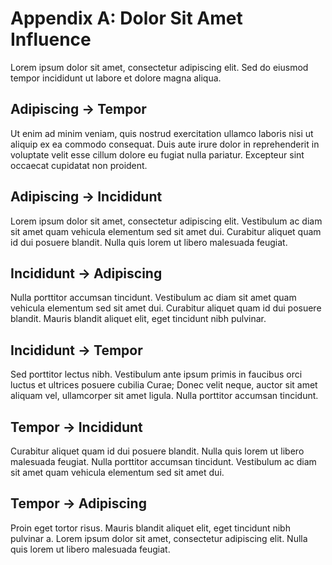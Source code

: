 # Appendix A: Dolor Sit Amet Influence

Lorem ipsum dolor sit amet, consectetur adipiscing elit. Sed do eiusmod tempor incididunt ut labore et dolore magna aliqua.

## Adipiscing → Tempor<a id="economy-to-culture"/>

Ut enim ad minim veniam, quis nostrud exercitation ullamco laboris nisi ut aliquip ex ea commodo consequat. Duis aute irure dolor in reprehenderit in voluptate velit esse cillum dolore eu fugiat nulla pariatur. Excepteur sint occaecat cupidatat non proident.

## Adipiscing → Incididunt<a id="economy-to-states"/>

Lorem ipsum dolor sit amet, consectetur adipiscing elit. Vestibulum ac diam sit amet quam vehicula elementum sed sit amet dui. Curabitur aliquet quam id dui posuere blandit. Nulla quis lorem ut libero malesuada feugiat.

## Incididunt → Adipiscing<a id="states-to-economy"/>

Nulla porttitor accumsan tincidunt. Vestibulum ac diam sit amet quam vehicula elementum sed sit amet dui. Curabitur aliquet quam id dui posuere blandit. Mauris blandit aliquet elit, eget tincidunt nibh pulvinar.

## Incididunt → Tempor<a id="states-to-culture"/>

Sed porttitor lectus nibh. Vestibulum ante ipsum primis in faucibus orci luctus et ultrices posuere cubilia Curae; Donec velit neque, auctor sit amet aliquam vel, ullamcorper sit amet ligula. Nulla porttitor accumsan tincidunt.

## Tempor → Incididunt<a id="culture-to-states"/>

Curabitur aliquet quam id dui posuere blandit. Nulla quis lorem ut libero malesuada feugiat. Nulla porttitor accumsan tincidunt. Vestibulum ac diam sit amet quam vehicula elementum sed sit amet dui.

## Tempor → Adipiscing<a id="culture-to-economy"/>

Proin eget tortor risus. Mauris blandit aliquet elit, eget tincidunt nibh pulvinar a. Lorem ipsum dolor sit amet, consectetur adipiscing elit. Nulla quis lorem ut libero malesuada feugiat.
